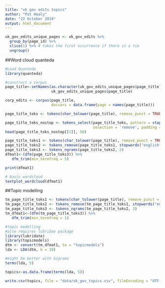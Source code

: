 ```yaml
---
title: "uk gov edits topics"
author: "Pat Healy"
date: "22 October 2019"
output: html_document
---
```

```r
uk_gov_edits_unique_pages <- uk_gov_edits %>% 
  group_by(page_id) %>%
  slice(1) %>% # takes the first occurrence if there is a tie
  ungroup()
```


##Word cloud quanteda
```r
#Load Quanteda
library(quanteda)
```

```r

#construct a corpus
page_title<-setNames(as.character(uk_gov_edits_unique_pages$page_title),
                     uk_gov_edits_unique_pages$page_title)

corp_edits <- corpus(page_title,
                     docvars = data.frame(page = names(page_title)))

```

```r
page_title_toks <- tokens(char_tolower(page_title), remove_punct = TRUE)
```


```r
page_title_toks_nostop <- tokens_select(page_title_toks, pattern = stopwords('en'), 
                                        selection = 'remove', padding = TRUE)
head(page_title_toks_nostop[[1]], 50)
```
```r
page_title_toks1 <- tokens(char_tolower(page_title), remove_punct = TRUE)
page_title_toks2 <- tokens_remove(page_title_toks1, stopwords("english"))
page_title_toks3 <- tokens_ngrams(page_title_toks2, 2)
dfmat1<-(dfm(page_title_toks3)) %>%
   dfm_trim(min_termfreq = 5)
```
```r
print(dfmat1)
```

```r


# basic wordcloud
textplot_wordcloud(dfmat1)

```

##Topic modelling

```r
tm_page_title_toks1 <- tokens(char_tolower(page_title), remove_punct = TRUE)
tm_page_title_toks2 <- tokens_remove(tm_page_title_toks1, stopwords("english"))
tm_page_title_toks3 <- tokens_ngrams(tm_page_title_toks2, 3)
tm_dfmat1<-(dfm(tm_page_title_toks3)) %>%
   dfm_trim(min_termfreq = 1)
```


```r
#topic modelling
#also requires lubridae package
library(lubridate)
library(topicmodels)
dtm <- convert(tm_dfmat1, to = "topicmodels")
lda <- LDA(dtm, k = 10)
```

```r
#might be better with bigrams
terms(lda, 5)
```
```r
topics<-as.data.frame(terms(lda, 5))
```

```r
write.csv(topics, file = "data/uk_gov_topics.csv", fileEncoding = "UTF-8")
```


